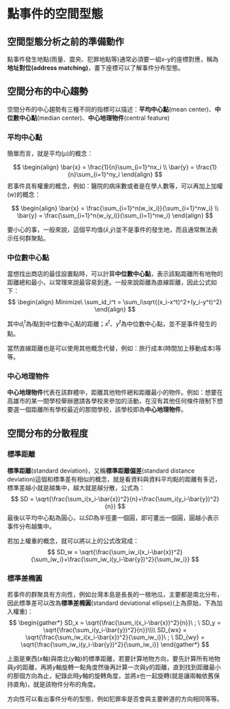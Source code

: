 # 點事件的空間型態 {#PointEvents}

## 空間型態分析之前的準備動作

點事件發生地點(雨量、震央、犯罪地點等)通常必須要一組x-y的座標對應，稱為**地址對位(address matching)**，畫下座標可以了解事件分布型態。


## 空間分布的中心趨勢

空間分布的中心趨勢有三種不同的指標可以描述：**平均中心點**(mean center)、**中位數中心點**(median center)、**中心地理物件**(central feature)

### 平均中心點

簡單而言，就是平均($\mu$)的概念：

$$
\begin{align}
\bar{x} = \frac{1}{n}\sum_{i=1}^nx_i
\\
\bar{y} = \frac{1}{n}\sum_{i=1}^ny_i
\end{align}
$$
若事件具有權重的概念，例如：醫院的病床數或者是在學人數等，可以再加上加權($w$)的概念：

$$
\begin{align}
\bar{x} = \frac{\sum_{i=1}^n(w_ix_i)}{\sum_{i=1}^nw_i}
\\
\bar{y} = \frac{\sum_{i=1}^n(w_iy_i)}{\sum_{i=1}^nw_i}
\end{align}
$$

要小心的事，一般來說，這個平均值($\bar{x}$,$\bar{y}$)並不是事件的發生地，而且通常無法表示任何群聚點。

### 中位數中心點

當想找出商店的最佳設置點時，可以計算**中位數中心點**，表示該點距離所有地物的距離總和最小，以常理來說最容易到達。一般來說距離為直線距離，因此公式如下：
$$
\begin{align}
Minimize\ \sum_id_i^t = \sum_i\sqrt{(x_i-x^t)^2+(y_i-y^t)^2}
\end{align}
$$

其中$d_i^t$為$i$點到中位數中心點的距離；$x^t、y^t$為中位數中心點，並不是事件發生的點。

當然直線距離也是可以使用其他概念代替，例如：旅行成本(時間加上移動成本)等等。

### 中心地理物件

**中心地理物件**代表在該群體中，距離其他物件總和距離最小的物件。例如：想要在高雄市的某一間學校舉辦邀請各學校來參加的活動，在沒有其他任何條件限制下想要選一個距離所有學校最近的那間學校，該學校即為**中心地理物件**。


## 空間分布的分散程度

### 標準距離
**標準距離**(standard deviation)，又稱**標準距離偏差**(standard distance deviation)這個和標準差有相似的概念，就是看資料與資料平均點的距離有多近，標準差越小就是越集中，越大就是越分散，公式為：
$$
SD = \sqrt{\frac{\sum_i(x_i-\bar{x})^2}{n}+\frac{\sum_i(y_i-\bar{y})^2}{n}}
$$
最後以平均中心點為圓心，以$SD$為半徑畫一個圓，即可畫出一個圓，圓越小表示事件分布越集中。

若加上權重的概念，就可以將以上的公式改寫成：
$$
SD_w = \sqrt{\frac{\sum_iw_i(x_i-\bar{x})^2}{\sum_iw_i}+\frac{\sum_iw_i(y_i-\bar{y})^2}{\sum_iw_i}}
$$

### 標準差橢圓

若事件的群聚具有方向性，例如台灣本島是長長的一根地瓜，主要都是南北分布，因此標準差可以改為**標準差橢圓**(standard deviational ellipse)(上為原始，下為加入權重)：
$$
\begin{gather*}
SD_x = \sqrt{\frac{\sum_i(x_i-\bar{x})^2}{n}}\ ; \ SD_y = \sqrt{\frac{\sum_i(y_i-\bar{y})^2}{n}}\\\\
SD_{wx} = \sqrt{\frac{\sum_iw_i(x_i-\bar{x})^2}{\sum_iw_i}}\ ; \ SD_{wy} = \sqrt{\frac{\sum_iw_i(y_i-\bar{y})^2}{\sum_iw_i}}
\end{gather*}
$$

上面是東西($x$軸)與南北($y$軸)的標準距離，若要計算地物方向，要先計算所有地物與$y$的距離，再將$y$軸旋轉一點角度然後再計算一次與$y$的距離，直到找到距離最小的那個方向為止，紀錄此時$y$軸的旋轉角度，並將$x$也一起旋轉(就是讓兩軸依舊保持直角)，就是該物件分布的角度。

方向性可以看出事件分布的型態，例如犯罪率是否會與主要幹道的方向相同等等。
